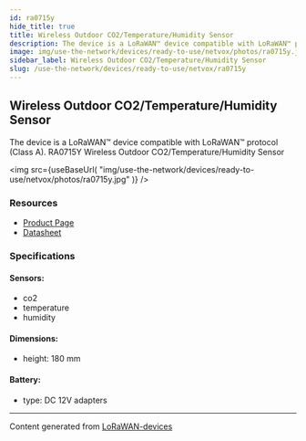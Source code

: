 ```yaml
---
id: ra0715y
hide_title: true
title: Wireless Outdoor CO2/Temperature/Humidity Sensor
description: The device is a LoRaWAN™ device compatible with LoRaWAN™ protocol (Class A). RA0715Y Wireless Outdoor CO2/Temperature/Humidity Sensor
image: img/use-the-network/devices/ready-to-use/netvox/photos/ra0715y.jpg
sidebar_label: Wireless Outdoor CO2/Temperature/Humidity Sensor
slug: /use-the-network/devices/ready-to-use/netvox/ra0715y
---
```



## Wireless Outdoor CO2/Temperature/Humidity Sensor

The device is a LoRaWAN™ device compatible with LoRaWAN™ protocol (Class A). RA0715Y Wireless Outdoor CO2/Temperature/Humidity Sensor

<img
src={useBaseUrl(
"img/use-the-network/devices/ready-to-use/netvox/photos/ra0715y.jpg"
)}
/>

### Resources

- [Product Page](http://www.netvox.com.tw/product.asp?pro=RA0715Y)
- [Datasheet](http://www.netvox.com.tw/um/RA0715Y/RA0715Ydatasheet.pdf)

### Specifications

#### Sensors:
- co2
- temperature
- humidity
#### Dimensions:
- height: 180 mm
#### Battery: 
- type: DC 12V adapters



---
Content generated from [LoRaWAN-devices](https://github.com/TheThingsNetwork/lorawan-devices)